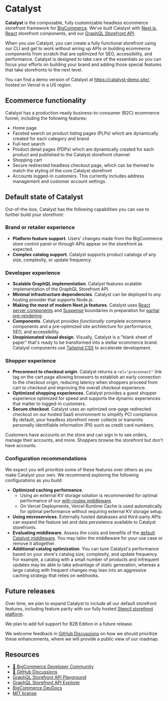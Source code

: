 # Catalyst 

**Catalyst** is the composable, fully customizable headless ecommerce storefront framework for [BigCommerce](https://www.bigcommerce.com/). We've built Catalyst with [Next.js](https://nextjs.org/), [React](https://react.dev/) storefront components, and our [GraphQL Storefront API](/docs/storefront/graphql).

When you use Catalyst, you can create a fully functional storefront using our CLI and get to work without wiring up APIs or building ecommerce components from scratch that are optimized for SEO, accessibility, and performance. Catalyst is designed to take care of the essentials so you can focus your efforts on building your brand and adding those special features that take storefronts to the next level.

You can find a demo version of Catalyst at https://catalyst-demo.site/, hosted on Vercel in a US region.

## Ecommerce functionality

Catalyst has a production-ready business-to-consumer (B2C) ecommerce funnel, including the following features:

* Home page
* Faceted search on product listing pages (PLPs) which are dynamically created for each category and brand
* Full-text search 
* Product detail pages (PDPs) which are dynamically created for each product and published to the Catalyst storefront channel
* Shopping cart
* Secure redirected headless checkout page, which can be themed to match the styling of the core Catalyst storefront
* Accounts logged-in customers. This currently includes address management and customer account settings.


## Default state of Catalyst

Out-of-the-box, Catalyst has the following capabilities you can use to further build your storefront:

### Brand or retailer experience

* **Platform feature support**. Users' changes made from the BigCommerce store control panel or through APIs appear on the storefront as expected.
* **Complex catalog support**. Catalyst supports product catalogs of any size, complexity, or update frequency.

### Developer experience

* **Scalable GraphQL implementation**. Catalyst features scalable implementation of the GraphQL Storefront API.
* **Minimal infrastructure dependencies**. Catalyst can be deployed to any hosting provider that supports Node.js.
* **Making the most of modern Next.js features**. Catalyst uses [React server components](https://nextjs.org/docs/app/building-your-application/rendering/server-components) and [Suspense](https://react.dev/reference/react/Suspense) boundaries in preparation for [partial pre-rendering](https://nextjs.org/learn/dashboard-app/partial-prerendering).
* **Components**. Catalyst provides _functionally_ complete ecommerce components and a pre-optimized site architecture for performance, SEO, and accessibility.
* **Unopinionated visual design**. Visually, Catalyst is a "blank sheet of paper" that's ready to be transformed into a stellar ecommerce brand. Catalyst components use [Tailwind CSS](https://tailwindcss.com/) to accelerate development.

### Shopper experience

* **Preconnect to checkout origin**.  Catalyst returns a `rel="preconnect"` link tag on the cart page allowing browsers to establish an early connection to the checkout origin, reducing latency when shoppers proceed from cart to checkout and improving the overall checkout experience.
* **Optimized shopping experiences**. Catalyst provides a guest shopper experience optimized for speed and supports the dynamic experiences that matter to logged-in customers.
* **Secure checkout**. Catalyst uses an optimized one-page redirected checkout on our hosted SaaS environment to simplify PCI compliance. By default, your headless storefront never collects or transmits personally identifiable information (PII) such as credit card numbers.

<Callout type="info">
  Customers have accounts on the store and can sign in to see orders, manage their accounts, and more.
  Shoppers browse the storefront but don't have accounts.
</Callout>

### Configuration recommendations

We expect you will prioritize some of these features over others as you make Catalyst your own. We recommend exploring the following configurations as you build:

* **Optimized caching performance**. 
  * Using an external KV storage solution is recommended for optimal performance of our [with-routes middleware](/docs/storefront/catalyst/development/middleware.md).
  * On Vercel Deployments, Vercel Runtime Cache is used automatically for optimal performance without requiring external KV storage setup.
* **Using microservices**. Externally hosted databases and third-party APIs can expand the feature set and data persistence available to Catalyst storefronts.
* **Evaluating middleware**. Assess the costs and benefits of the [default Catalyst middleware](/docs/storefront/catalyst/development/middleware.md). You may tailor the middleware for your use case or remove it altogether.
* **Additional catalog optimization**. You can tune Catalyst's performance based on your store's catalog size, complexity, and update frequency. For example, a catalog with a small number of products and infrequent updates may be able to take advantage of static generation, whereas a large catalog with frequent changes may lean into an aggressive caching strategy that relies on webhooks.

## Future releases

Over time, we plan to expand Catalyst to include all our default storefront features, including feature parity with our fully hosted [Stencil storefront platform](https://developer.bigcommerce.com/docs/storefront/stencil).

We plan to add full support for B2B Edition in a future release.

We welcome feedback in [GitHub Discussions](https://github.com/bigcommerce/catalyst/discussions) on how we should prioritize these enhancements, where we will provide a public view of our roadmap.

## Resources

* [🤗 BigCommerce Developer Community](/community)
* [💬 GitHub Discussions](https://github.com/bigcommerce/catalyst/discussions)
* [GraphQL Storefront API Playground](/graphql-storefront/playground)
* [GraphQL Storefront API Explorer](/graphql-storefront/explorer)
* [BigCommerce DevDocs](/docs/build)
* [MIT license](https://github.com/bigcommerce/catalyst/blob/main/LICENSE)